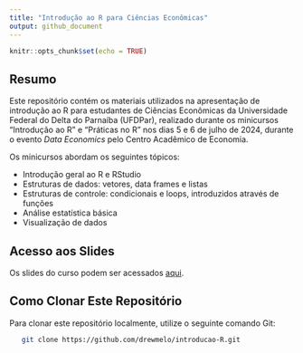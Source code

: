 ```yaml
---
title: "Introdução ao R para Ciências Econômicas"
output: github_document
---
```


```r
knitr::opts_chunk$set(echo = TRUE)
```

## Resumo 

Este repositório contém os materiais utilizados na apresentação de introdução ao R para estudantes de Ciências Econômicas da Universidade Federal do Delta do Parnaíba (UFDPar), realizado durante os minicursos "Introdução ao R" e "Práticas no R" nos dias 5 e 6 de julho de 2024, durante o evento *Data Economics* pelo Centro Acadêmico de Economia.

Os minicursos abordam os seguintes tópicos:

- Introdução geral ao R e RStudio
- Estruturas de dados: vetores, data frames e listas
- Estruturas de controle: condicionais e loops, introduzidos através de funções
- Análise estatística básica
- Visualização de dados


## Acesso aos Slides

Os slides do curso podem ser acessados [aqui](https://drewmelo.github.io/introducao-R/#/title-slide).

## Como Clonar Este Repositório

Para clonar este repositório localmente, utilize o seguinte comando Git:

```sh
   git clone https://github.com/drewmelo/introducao-R.git
```

